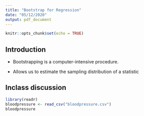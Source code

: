```yaml
---
title: "Bootstrap for Regression"
date: "05/12/2020"
output: pdf_document
---
```


```r
knitr::opts_chunk$set(echo = TRUE)
```

## Introduction

- Bootstrapping is a computer-intensive procedure.

- Allows us to estimate the sampling distribution of a statistic

## Inclass discussion

```r
library(readr)
bloodpressure <- read_csv("bloodpressure.csv")
bloodpressure


```

